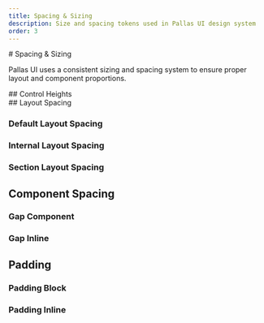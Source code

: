 ```yaml
---
title: Spacing & Sizing
description: Size and spacing tokens used in Pallas UI design system
order: 3
---
```

<ContentContainer>
<Section>
# Spacing & Sizing

Pallas UI uses a consistent sizing and spacing system to ensure proper layout and component proportions.
</Section>

<Section>
## Control Heights

<div className="flex flex-wrap gap-8 my-8">
  <SizeBox label="Small" width="100px" height="1.75rem" />
  <SizeBox label="Medium" width="100px" height="2rem" />
  <SizeBox label="Large" width="100px" height="2.5rem" />
</div>
</Section>

<Section>
## Layout Spacing

### Default Layout Spacing

<div className="flex flex-col gap-6 my-8">
  <SpacingBox label="Small" size="spacing.layout.default.sm" />
  <SpacingBox label="Medium" size="spacing.layout.default.md" />
  <SpacingBox label="Large" size="spacing.layout.default.lg" />
</div>

### Internal Layout Spacing

<div className="flex flex-col gap-6 my-8">
  <SpacingBox label="Small" size="spacing.layout.internal.sm" />
  <SpacingBox label="Medium" size="spacing.layout.internal.md" />
  <SpacingBox label="Large" size="spacing.layout.internal.lg" />
</div>

### Section Layout Spacing

<div className="flex flex-col gap-6 my-8">
  <SpacingBox label="Small" size="spacing.layout.section.sm" />
  <SpacingBox label="Medium" size="spacing.layout.section.md" />
  <SpacingBox label="Large" size="spacing.layout.section.lg" />
</div>

## Component Spacing

### Gap Component

<div className="flex flex-col gap-6 my-8">
  <SpacingBox label="Small" size="spacing.gap.component.sm" />
  <SpacingBox label="Medium" size="spacing.gap.component.md" />
  <SpacingBox label="Large" size="spacing.gap.component.lg" />
</div>

### Gap Inline

<div className="flex flex-col gap-6 my-8">
  <SpacingBox label="Extra Small" size="spacing.gap.inline.xs" />
  <SpacingBox label="Small" size="spacing.gap.inline.sm" />
  <SpacingBox label="Medium" size="spacing.gap.inline.md" />
  <SpacingBox label="Large" size="spacing.gap.inline.lg" />
</div>

## Padding

### Padding Block

<div className="flex flex-col gap-6 my-8">
  <SpacingBox label="Small" size="spacing.padding.block.sm" />
  <SpacingBox label="Medium" size="spacing.padding.block.md" />
  <SpacingBox label="Large" size="spacing.padding.block.lg" />
</div>

### Padding Inline

<div className="flex flex-col gap-6 my-8">
  <SpacingBox label="Extra Small" size="spacing.padding.inline.xs" />
  <SpacingBox label="Small" size="spacing.padding.inline.sm" />
  <SpacingBox label="Medium" size="spacing.padding.inline.md" />
  <SpacingBox label="Large" size="spacing.padding.inline.lg" />
</div>

</Section>

</ContentContainer>


